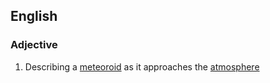 ==English==

===Adjective===
{{en-adj|-}}

# {{context|astronomy}} Describing a [[meteoroid]] as it approaches the [[atmosphere]]